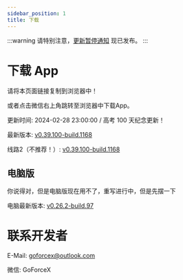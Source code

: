 ```yaml
---
sidebar_position: 1
title: 下载
---
```



:::warning
请特别注意，[更新暂停通知](./temporary-announce.mdx) 现已发布。
:::

# 下载 App

请将本页面链接复制到浏览器中！

或者点击微信右上角跳转至浏览器中下载App。

更新时间: 2024-02-28 23:00:00 / 高考 100 天纪念更新！

最新版本: [v0.39.100-build.1168](https://app-dist-1307054264.file.myqcloud.com/actions/prescore_flutter/168/apk/app-release-signed.apk)

线路2（不推荐！）: [v0.39.100-build.1168](https://dl.bjbybbs.com/actions/prescore_flutter/168/apk/app-release-signed.apk)

## 电脑版

你说得对，但是电脑版现在用不了，重写进行中，但是先摆一下

电脑最新版本: [v0.26.2-build.97](https://matrix-dl.bjbybbs.com/without-ci/prescore-flutter-windows/SRInstaller-v0.26.2.exe)

# 联系开发者

E-Mail: [goforcex@outlook.com](mailto:goforcex@outlook.com)

微信: <Heimu>GoForceX</Heimu>